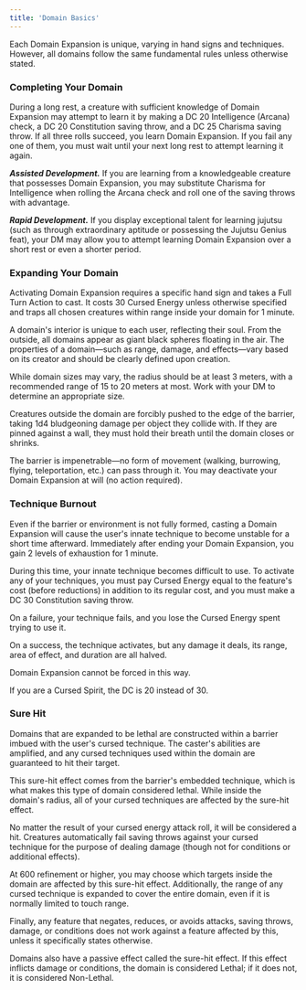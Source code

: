 ```yaml
---
title: 'Domain Basics'
---
```


Each Domain Expansion is unique, varying in hand signs and techniques. However, all domains follow the same fundamental rules unless otherwise stated.

### Completing Your Domain
During a long rest, a creature with sufficient knowledge of Domain Expansion may attempt to learn it by making a DC 20 Intelligence (Arcana) check, a DC 20 Constitution saving throw, and a DC 25 Charisma saving throw. If all three rolls succeed, you learn Domain Expansion. If you fail any one of them, you must wait until your next long rest to attempt learning it again.

***Assisted Development.*** If you are learning from a knowledgeable creature that possesses Domain Expansion, you may substitute Charisma for Intelligence when rolling the Arcana check and roll one of the saving throws with advantage.

***Rapid Development.*** If you display exceptional talent for learning jujutsu (such as through extraordinary aptitude or possessing the Jujutsu Genius feat), your DM may allow you to attempt learning Domain Expansion over a short rest or even a shorter period.

### Expanding Your Domain
Activating Domain Expansion requires a specific hand sign and takes a Full Turn Action to cast. It costs 30 Cursed Energy unless otherwise specified and traps all chosen creatures within range inside your domain for 1 minute.

A domain's interior is unique to each user, reflecting their soul. From the outside, all domains appear as giant black spheres floating in the air. The properties of a domain—such as range, damage, and effects—vary based on its creator and should be clearly defined upon creation.

<Note>
	While domain sizes may vary, the radius should be at least 3 meters, with a recommended range of 15 to 20 meters at most. Work with your DM to determine an appropriate size.
</Note>

Creatures outside the domain are forcibly pushed to the edge of the barrier, taking 1d4 bludgeoning damage per object they collide with. If they are pinned against a wall, they must hold their breath until the domain closes or shrinks.

The barrier is impenetrable—no form of movement (walking, burrowing, flying, teleportation, etc.) can pass through it. You may deactivate your Domain Expansion at will (no action required).

### Technique Burnout
Even if the barrier or environment is not fully formed, casting a Domain Expansion will cause the user's innate technique to become unstable for a short time afterward. Immediately after ending your Domain Expansion, you gain 2 levels of exhaustion for 1 minute.

During this time, your innate technique becomes difficult to use. To activate any of your techniques, you must pay Cursed Energy equal to the feature's cost (before reductions) in addition to its regular cost, and you must make a DC 30 Constitution saving throw. 

On a failure, your technique fails, and you lose the Cursed Energy spent trying to use it.

On a success, the technique activates, but any damage it deals, its range, area of effect, and duration are all halved. 

Domain Expansion cannot be forced in this way.

If you are a Cursed Spirit, the DC is 20 instead of 30.

### Sure Hit
Domains that are expanded to be lethal are constructed within a barrier imbued with the user's cursed technique. The caster's abilities are amplified, and any cursed techniques used within the domain are guaranteed to hit their target. 

This sure-hit effect comes from the barrier's embedded technique, which is what makes this type of domain considered lethal. While inside the domain's radius, all of your cursed techniques are affected by the sure-hit effect. 

No matter the result of your cursed energy attack roll, it will be considered a hit. Creatures automatically fail saving throws against your cursed technique for the purpose of dealing damage (though not for conditions or additional effects). 

At 600 refinement or higher, you may choose which targets inside the domain are affected by this sure-hit effect. Additionally, the range of any cursed technique is expanded to cover the entire domain, even if it is normally limited to touch range. 

Finally, any feature that negates, reduces, or avoids attacks, saving throws, damage, or conditions does not work against a feature affected by this, unless it specifically states otherwise. 

Domains also have a passive effect called the sure-hit effect. If this effect inflicts damage or conditions, the domain is considered Lethal; if it does not, it is considered Non-Lethal.